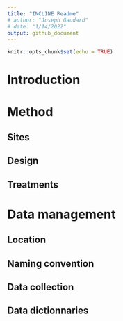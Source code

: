 ```yaml
---
title: "INCLINE Readme"
# author: "Joseph Gaudard"
# date: "1/14/2022"
output: github_document
---
```


```r
knitr::opts_chunk$set(echo = TRUE)
```

# Introduction

# Method

## Sites

## Design

## Treatments

# Data management

## Location

## Naming convention

## Data collection

## Data dictionnaries
